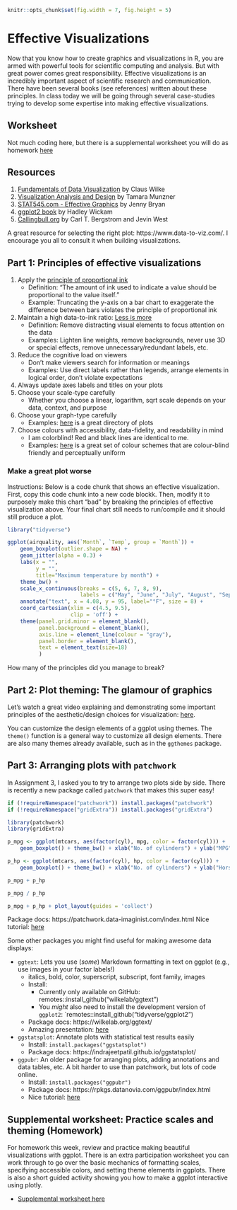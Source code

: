 ```r
knitr::opts_chunk$set(fig.width = 7, fig.height = 5)
```

# Effective Visualizations

Now that you know how to create graphics and visualizations in R, you are armed 
with powerful tools for scientific computing and analysis. But with great power 
comes great responsibility. Effective visualizations is an incredibly important 
aspect of scientific research and communication. There have been several books 
(see references) written about these principles. In class today we will be going 
through several case-studies trying to develop some expertise into making 
effective visualizations. 

## Worksheet

Not much coding here, but there is a supplemental worksheet you will do as 
homework [here](https://raw.githubusercontent.com/USF-Psych-DataSci/Classroom/master/tutorials/s10_plot-theme-exercise.Rmd)

## Resources

1. [Fundamentals of Data Visualization](https://serialmentor.com/dataviz/introduction.html) by Claus Wilke
1. [Visualization Analysis and Design](https://www-taylorfrancis-com.ezproxy.library.ubc.ca/books/9780429088902) by Tamara Munzner
1. [STAT545.com - Effective Graphics](https://stat545.com/effective-graphs.html) by Jenny Bryan
1. [ggplot2 book](https://ggplot2-book.org) by Hadley Wickam
1. [Callingbull.org](https://callingbull.org/tools.html) by Carl T. Bergstrom and Jevin West

A great resource for selecting the right plot: https://www.data-to-viz.com/.
I encourage you all to consult it when building visualizations.

## Part 1: Principles of effective visualizations

1. Apply the [principle of proportional ink](https://callingbullshit.org/tools/tools_proportional_ink.html)
    - Definition: "The amount of ink used to indicate a value should be 
      proportional to the value itself."
    - Example: Truncating the y-axis on a bar chart to exaggerate the difference 
      between bars violates the principle of proportional ink
1. Maintain a high data-to-ink ratio: [Less is more](https://speakerdeck.com/cherdarchuk/remove-to-improve-the-data-ink-ratio)
    - Definition: Remove distracting visual elements to focus attention on the data
    - Examples: Lighten line weights, remove backgrounds, never use 3D or 
      special effects, remove unnecessary/redundant labels, etc.
1. Reduce the cognitive load on viewers
    - Don't make viewers search for information or meanings
    - Examples: Use direct labels rather than legends, arrange elements in logical 
      order, don't violate expectations
1. Always update axes labels and titles on your plots
1. Choose your scale-type carefully
    - Whether you choose a linear, logarithm, sqrt scale depends on your data, 
      context, and purpose
1. Choose your graph-type carefully
    - Examples: [here](https://serialmentor.com/dataviz/directory-of-visualizations.html) is a great directory of plots
1. Choose colours with accessibility, data-fidelity, and readability in mind
    - I am colorblind! Red and black lines are identical to me.
    - Examples: [here](http://www.cookbook-r.com/Graphs/Colors_(ggplot2)/#a-colorblind-friendly-palette) 
      is a great set of colour schemes that are colour-blind friendly and perceptually uniform

### Make a great plot worse

Instructions: Below is a code chunk that shows an effective visualization. 
First, copy this code chunk into a new code blockk. Then, modify it to purposely 
make this chart "bad" by breaking the principles of effective visualization above. 
Your final chart still needs to run/compile and it should still produce a plot. 

```r
library("tidyverse")

ggplot(airquality, aes(`Month`, `Temp`, group = `Month`)) +
    geom_boxplot(outlier.shape = NA) +
    geom_jitter(alpha = 0.3) +
    labs(x = "",
         y = "",
         title="Maximum temperature by month") +
    theme_bw() + 
    scale_x_continuous(breaks = c(5, 6, 7, 8, 9), 
                       labels = c("May", "June", "July", "August", "September")) +
    annotate("text", x = 4.08, y = 95, label="°F", size = 8) +
    coord_cartesian(xlim = c(4.5, 9.5),
                    clip = 'off') +
    theme(panel.grid.minor = element_blank(),
          panel.background = element_blank(), 
          axis.line = element_line(colour = "gray"),
          panel.border = element_blank(),
          text = element_text(size=18)
          )
```

How many of the principles did you manage to break?

## Part 2: Plot theming: The glamour of graphics

Let's watch a great video explaining and demonstrating some important principles
of the aesthetic/design choices for visualization:
[here](https://resources.rstudio.com/rstudio-conf-2020/the-glamour-of-graphics-william-chase).

You can customize the design elements of a ggplot using themes. The `theme()`
function is a general way to customize all design elements. There are also
many themes already available, such as in the `ggthemes` package.

## Part 3: Arranging plots with `patchwork`

In Assignment 3, I asked you to try to arrange two plots side by side. There is 
recently a new package called `patchwork` that makes this super easy!

```r
if (!requireNamespace("patchwork")) install.packages("patchwork")
if (!requireNamespace("gridExtra")) install.packages("gridExtra")
```

```r
library(patchwork)
library(gridExtra)

p_mpg <- ggplot(mtcars, aes(factor(cyl), mpg, color = factor(cyl))) + 
    geom_boxplot() + theme_bw() + xlab("No. of cylinders") + ylab("MPG")

p_hp <- ggplot(mtcars, aes(factor(cyl), hp, color = factor(cyl))) + 
    geom_boxplot() + theme_bw() + xlab("No. of cylinders") + ylab("Horsepower")

p_mpg + p_hp 

p_mpg / p_hp

p_mpg + p_hp + plot_layout(guides = 'collect')
```

Package docs: https://patchwork.data-imaginist.com/index.html
Nice tutorial: [here](https://cmdlinetips.com/2020/01/tips-to-combine-multiple-ggplots-using-patchwork/)

Some other packages you might find useful for making awesome data displays:

  - `ggtext`: Lets you use (_some_) Markdown formatting in text on ggplot 
    (e.g., use images in your factor labels!)
     - italics, bold, color, superscript, subscript, font family, images
     - Install: 
         - Currently only available on GitHub: remotes::install_github("wilkelab/ggtext")
         - You _might_ also need to install the development version of `ggplot2`:
           `remotes::install_github("tidyverse/ggplot2")
     - Package docs: https://wilkelab.org/ggtext/
     - Amazing presentation:
       [here](https://resources.rstudio.com/rstudio-conf-2020/spruce-up-your-ggplot2-visualizations-with-formatted-text-claus-wilke)
       
  - `ggstatsplot`: Annotate plots with statistical test results easily
    - Install: `install.packages("ggstatsplot")`
    - Package docs: https://indrajeetpatil.github.io/ggstatsplot/
       
  - `ggpubr`: An older package for arranging plots, adding annotations and 
    data tables, etc. A bit harder to use than patchwork, but lots of code online.
    - Install: `install.packages("ggpubr")`
    - Package docs: https://rpkgs.datanovia.com/ggpubr/index.html
    - Nice tutorial: 
      [here](http://www.sthda.com/english/articles/24-ggpubr-publication-ready-plots/81-ggplot2-easy-way-to-mix-multiple-graphs-on-the-same-page/)

## Supplemental worksheet: Practice scales and theming (Homework)

For homework this week, review and practice making beautiful visualizations with
ggplot. There is an extra participation worksheet you can work through to go
over the basic mechanics of formatting scales, specifying accessible colors, and 
setting theme elements in ggplots. There is also a short guided activity showing 
you how to make a ggplot interactive using plotly.

- [Supplemental worksheet here](https://raw.githubusercontent.com/USF-Psych-DataSci/Classroom/master/tutorials/s10_plot-theme-exercise.Rmd)